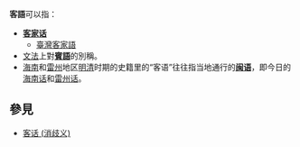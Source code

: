 {{noteTA
|1=zh-cn:语法;zh-hk:文法;zh-tw:文法;
}}
'''客語'''可以指：
* '''[[客家话|客家话]]'''
**[[臺灣客家語|臺灣客家語]]
* [[文法|文法]]上對'''[[賓語|賓語]]'''的別稱。
* [[海南|海南]]和[[雷州|雷州]]地区[[明代|明]][[清代|清]]时期的史籍里的“客语”往往指当地通行的'''[[闽语|闽语]]'''，即今日的[[海南话|海南话]]和[[雷州话|雷州话]]。

== 參見 ==
* [[客话_(消歧义)|客话 (消歧义)]]
{{消歧义|K|Cat=二字消歧义}}